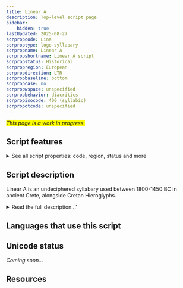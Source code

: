 ```yaml
---
title: Linear A
description: Top-level script page
sidebar:
    hidden: true
lastUpdated: 2025-08-27
scrpropcode: Lina
scrproptype: logo-syllabary
scrpropname: Linear A
scrpropshortname: Linear A script
scrpropstatus: Historical
scrpropregion: European
scrpropdirection: LTR
scrpropbaseline: bottom
scrpropcase: no
scrpropwspace: unspecified
scrpropbehavior: diacritics
scrpropisocode: 400 (syllabic)
scrpropotcode: unspecified
---
```


<span style='background-color:yellow'>_This page is a work in progress._</span>


## Script features

<details>
<summary> See all script properties: code, region, status and more</summary>
<ScriptInfo />
</details>

## Script description

Linear A is an undeciphered syllabary used between 1800-1450 BC in ancient Crete, alongside Cretan Hieroglyphs.

<details>
<summary>Read the full description...'</summary>Linear A was the official script for the palaces and cults, and Cretan Hieroglyphs were used for seals. Cretan Hieroglyphs had been in use for some time before the development of Linear A, and it is thought that the Linear A symbols may have derived from the shapes of some of the hieroglyphs.

It is not known what language the script represents. Some symbols are shared by Linear A and Linear B (which has been deciphered), but assigning the same symbol-sound associations to both scripts produces words written in Linear A  which are not related to any currently known language. It is suggested that the script was used for writing an ancient language of which we have no other record; this language has been dubbed Minoan, and is thought to belong to the Indo-Iranian language family. Other theories suggest that the script was used for writing a variant of Greek or pre-Greek, or Luwian.

Linear A was most commonly inscribed on clay tablets, possibly for the purpose of recording merchants’ transactions. The script was written from left to right. Of the 120 syllables, half are thought to represent phonetic syllables and half are thought to be logographs representing objects or concepts.
</details>

## Languages that use this script

<WsList script='Lina' wsMax='5' />

## Unicode status

_Coming soon..._

## Resources

<ScriptResources detailSummary='seemore' />

